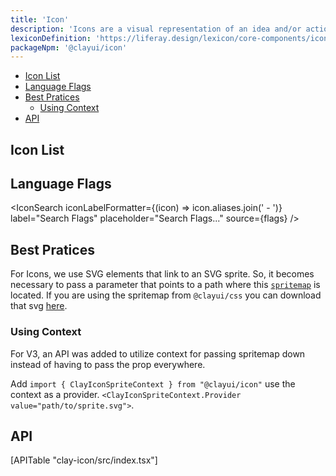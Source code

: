 ```yaml
---
title: 'Icon'
description: 'Icons are a visual representation of an idea and/or action.'
lexiconDefinition: 'https://liferay.design/lexicon/core-components/icons/'
packageNpm: '@clayui/icon'
---
```



<div class="nav-toc-absolute">
<div class="nav-toc">

-   [Icon List](#icon-list)
-   [Language Flags](#language-flags)
-   [Best Pratices](#best-pratices)
    -   [Using Context](#using-context)
-   [API](#api)

</div>
</div>

## Icon List

<IconSearch source={icons} />

## Language Flags

<IconSearch
	iconLabelFormatter={(icon) => icon.aliases.join(' - ')}
	label="Search Flags"
	placeholder="Search Flags..."
	source={flags}
/>

## Best Pratices

For Icons, we use SVG elements that link to an SVG sprite. So, it becomes necessary to pass a parameter that points to a path where this [`spritemap`](#api-spritemap) is located.
If you are using the spritemap from `@clayui/css` you can download that svg [here](https://github.com/liferay/clay/blob/master/clayui.com/static/images/icons/icons.svg).

<Icon />

### Using Context

<div class="clay-site-alert alert alert-info">
	For V3, an API was added to utilize context for passing spritemap down
	instead of having to pass the prop everywhere.
</div>

Add `import { ClayIconSpriteContext } from "@clayui/icon"` use the context as a provider. `<ClayIconSpriteContext.Provider value="path/to/sprite.svg">`.

<IconWithContext />

## API

<div>[APITable "clay-icon/src/index.tsx"]</div>
